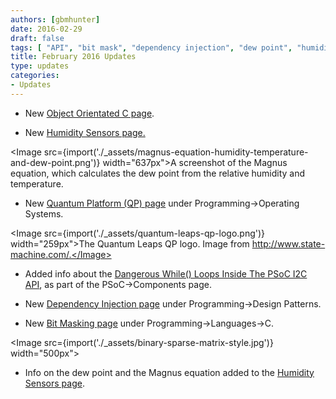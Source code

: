```yaml
---
authors: [gbmhunter]
date: 2016-02-29
draft: false
tags: [ "API", "bit mask", "dependency injection", "dew point", "humidity", "I2C", "Magnus", "object-orientated", " C", "PSoC", "QP" ]
title: February 2016 Updates
type: updates
categories:
- Updates
---
```



* New [Object Orientated C page](/programming/languages/c/object-orientated-c).

* New [Humidity Sensors page.](/electronics/components/sensors/humidity-sensors)


<Image src={import('./_assets/magnus-equation-humidity-temperature-and-dew-point.png')} width="637px">A screenshot of the Magnus equation, which calculates the dew point from the relative humidity and temperature.</Image>

* New [Quantum Platform (QP) page](/programming/operating-systems/quantum-platform-qp) under Programming->Operating Systems.  


<Image src={import('./_assets/quantum-leaps-qp-logo.png')} width="259px">The Quantum Leaps QP logo. Image from http://www.state-machine.com/.</Image>

* Added info about the [Dangerous While() Loops Inside The PSoC I2C API](/programming/microcontrollers/psoc/components#dangerous-while-loops), as part of the PSoC->Components page.

* New [Dependency Injection page](/programming/design-patterns/dependency-injection) under Programming->Design Patterns.

* New [Bit Masking page](/programming/languages/c/bit-fields-and-bit-manipulation-masking) under Programming->Languages->C.  


<Image src={import('./_assets/binary-sparse-matrix-style.jpg')} width="500px"></Image>

* Info on the dew point and the Magnus equation added to the [Humidity Sensors page](/electronics/components/sensors/humidity-sensors).